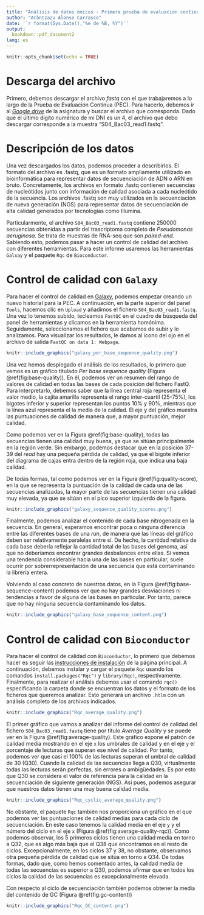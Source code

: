 ```yaml
---
title: "Análisis de datos ómicos - Primera prueba de evaluación continua"
author: "Aràntzazu Alonso Carrasco"
date: '`r format(Sys.Date(),"%e de %B, %Y")`'
output: 
  bookdown::pdf_document2
lang: es
---
```


```r
knitr::opts_chunk$set(echo = TRUE)
```

# Descarga del archivo

Primero, debemos descargar el archivo *fastq* con el que trabajaremos a lo largo de la Prueba de Evaluación Continua (PEC). Para hacerlo, debemos ir al [*Google drive*](https://drive.google.com/drive/u/2/folders/1hktAEI6vsxqFYuFKFidtzYoA-lCQ6eXE) de la asignatura y buscar el archivo que corresponda. Dado que el último dígito numérico de mi DNI es un 4, el archivo que debo descargar corresponde a la muestra "S04_Bac03_read1.fastq".

# Descripción de los datos

Una vez descargados los datos, podemos proceder a describirlos. El formato del archivo es .fastq, que es un formato ampliamente utilizado en bioinformática para representar datos de secuenciación de ADN o ARN en bruto. Concretamente, los archivos en formato .fastq contienen secuencias de nucleótidos junto con información de calidad asociada a cada nucleótido de la secuencia. Los archivos .fastq son muy utilizados en la secuenciación de nueva generación (NGS) para representar datos de secuenciación de alta calidad generados por tecnologías como Illumina. 

Particularmente, el archivo `S04_Bac03_read1.fastq` contiene 250000 secuencias obtenidas a partir del trascriptoma completo de *Pseudomonas aeruginosa*. Se trata de muestras de RNA-seq que son *paired-end*. Sabiendo esto, podemos pasar a hacer un control de calidad del archivo con diferentes herramientas. Para este informe usaremos las herramientas `Galxay` y el paquete `Rqc` de `Bioconductor`.

# Control de calidad con `Galaxy`

Para hacer el control de calidad en [Galaxy](https://usegalaxy.eu/), podemos empezar creando un nuevo historial para la PEC. A continuación, en la parte superior del panel `Tools`, hacemos clic en `Upload` y añadimos el fichero `S04_Bac03_read1.fastq`. Una vez lo tenemos subido, tecleamos `FastQC` en el cuadro de búsqueda del panel de herramientas y clicamos en la herramienta homónima. Seguidamente, seleccionamos el fichero que acabamos de subir y lo analizamos. Para visualizar los resultados, le damos al icono del ojo en el archivo de salida `FastQC on data 1: Webpage`. 

```r
knitr::include_graphics("galaxy_per_base_sequence_quality.png")
```

Una vez hemos desplegado el análisis de los resultados, lo primero que vemos es un gráfico titulado *Per base sequence quality* (Figura \@ref(fig:base-quality)). En él, podemos ver un resumen del rango de valores de calidad en todas las bases de cada posición del fichero FastQ. Para interpretarlo, debemos saber que la línea central roja representa el valor medio, la cajita amarilla representa el rango inter-cuartil (25-75%), los bigotes inferior y superior representan los puntos 10% y 90%, mientras que la línea azul representa el la media de la calidad. El eje y del gráfico muestra las puntuaciones de calidad de manera que, a mayor puntuación, mejor calidad. 

Como podemos ver en la Figura \@ref(fig:base-quality), todas las secuencias tienen una calidad muy buena, ya que se sitúan principalmente en la región verde. Sin embargo, podemos destacar que en la posición 37-39 del *read* hay una pequeña pérdida de calidad, ya que el bigote inferior del diagrama de cajas entra dentro de la región roja, que indica una baja calidad.

De todas formas, tal como podemos ver en la Figura \@ref(fig:quality-score), en la que se representa la puntuación de la calidad de cada una de las secuencias analizadas, la mayor parte de las secuencias tienen una calidad muy elevada, ya que se sitúan en el pico superior izquierdo de la figura.  

```r
knitr::include_graphics("galaxy_sequence_quality_scores.png")
```

Finalmente, podemos analizar el contenido de cada base nitrogenada en la secuencia. En general, esperamos encontrar poca o ninguna diferencia entre las diferentes bases de una *run*, de manera que las líneas del gráfico deben ser relativamente paralelas entre sí. De hecho, la cantidad relativa de cada base debería reflejar la cantidad total de las bases del genoma, así que no deberíamos encontrar grandes desbalances entre ellas. Si vemos una tendencia considerable hacia una de las bases en particular, suele ocurrir por sobrerrepresentación de una secuencia que está contaminando la librería entera. 

Volviendo al caso concreto de nuestros datos, en la Figura \@ref(fig:base-sequence-content) podemos ver que no hay grandes desviaciones ni tendencias a favor de alguna de las bases en particular. Por tanto, parece que no hay ninguna secuencia contaminando los datos. 

```r
knitr::include_graphics("galaxy_base_sequence_content.png")
```

# Control de calidad con `Bioconductor`

Para hacer el control de calidad con `Bioconductor`, lo primero que debemos hacer es seguir las [instrucciones de instalación](https://www.bioconductor.org/install/) de la página principal. A continuación, debemos instalar y cargar el paquete `Rqc` usando los comandos `install.packages("Rqc")` y `library(Rqc)`, respectivamente. Finalmente, para realizar el análisis debemos usar el comando `rqc()` especificando la carpeta donde se encuentran los datos y el formato de los ficheros que queremos analizar. Esto generará un archivo `.htlm` con un análisis completo de los archivos indicados.

```r
knitr::include_graphics("Rqc_average_quality.png")
```

El primer gráfico que vamos a analizar del informe del control de calidad del fichero `S04_Bac03_read1.fastq` tiene por título *Average Quality* y se puede ver en la Figura \@ref(fig:average-quality). Este gráfico expone el patrón de calidad media mostrando en el eje `x` los umbrales de calidad y en el eje `y` el porcentaje de lecturas que superan ese nivel de calidad. Por tanto, podemos ver que casi el 100% de las lecturas superan el umbral de calidad de 30 (Q30). Cuando la calidad de las secuencias llega a Q30, virtualmente todas las lecturas serán perfectas, sin errores o ambigüedades. Es por esto que Q30 se considera el valor de referencia para la calidad en la secuenciación de siguiente generación (NGS). Así pues, podemos asegurar que nuestros datos tienen una muy buena calidad media.

```r
knitr::include_graphics("Rqc_cyclic_average_quality.png")
```

No obstante, el paquete `Rqc` también nos proporciona un gráfico en el que podemos ver las puntuaciones de calidad medias para cada ciclo de secuenciación. En este caso tenemos la calidad media en el eje `y` y el número del ciclo en el eje `x` (Figura \@ref(fig:average-quality-rqc)). Como podemos observar, los 5 primeros ciclos tienen una calidad media en torno a Q32, que es algo más baja que el Q38 que encontramos en el resto de ciclos. Excepcionalmente, en los ciclos 37 y 38, no obstante, observamos otra pequeña pérdida de calidad que se sitúa en torno a Q34. De todas formas, dado que, como hemos comentado antes, la calidad media de todas las secuencias es superior a Q30, podemos afirmar que en todos los ciclos la calidad de las secuencias es excepcionalmente elevada. 

Con respecto al ciclo de secuenciación también podemos obtener la media del contenido de GC (Figura \@ref(fig:gc-content))

```r
knitr::include_graphics("Rqc_GC_content.png")
```
